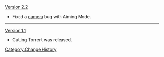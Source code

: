[[Version 2.2]]
*Fixed a [[Screen|camera]] bug with Aiming Mode.
----
[[Version 1.1]]
*Cutting Torrent was released.
<noinclude>[[Category:Change History]]</noinclude>